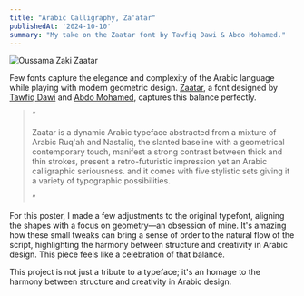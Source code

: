 ```yaml
---
title: "Arabic Calligraphy, Za'atar"
publishedAt: '2024-10-10'
summary: "My take on the Zaatar font by Tawfiq Dawi & Abdo Mohamed."
---
```


![Oussama Zaki Zaatar](/blog-assets/arabic-calligraphy-zaatar/oussamazaki.png)

Few fonts capture the elegance and complexity of the Arabic language while playing with modern geometric design.
[Zaatar](https://boharat.com/zaatar/), a font designed by [Tawfiq Dawi](https://www.heyporterposter.com/) and [Abdo Mohamed](https://abdomohamed.com/), captures this balance perfectly.

<section className={"px-2 py-2 mx-auto w-full max-w-xl"}>
    <blockquote className="font-serif italic leading-relaxed">
        &ldquo;
        <p>Zaatar is a dynamic Arabic typeface abstracted from a mixture of Arabic Ruq'ah and Nastaliq, the slanted baseline with a geometrical contemporary touch, manifest a strong contrast between thick and thin strokes, present a retro-futuristic impression yet an Arabic calligraphic seriousness. and it comes with five stylistic sets giving it a variety of typographic possibilities.</p>
        &rdquo;
    </blockquote>
</section>


For this poster, I made a few adjustments to the original typefont, aligning the shapes with a focus on geometry—an obsession of mine. It's amazing how these small tweaks can bring a sense of order to the natural flow of the script, highlighting the harmony between structure and creativity in Arabic design. This piece feels like a celebration of that balance.

This project is not just a tribute to a typeface; it's an homage to the harmony between structure and creativity in Arabic design.




